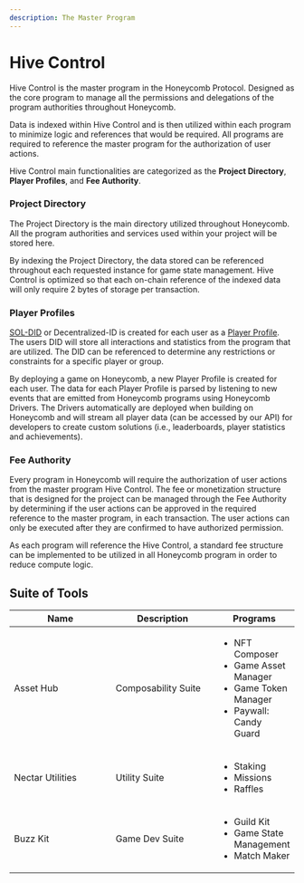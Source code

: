 ```yaml
---
description: The Master Program
---
```


# Hive Control

Hive Control is the master program in the Honeycomb Protocol. Designed as the core program to manage all the permissions and delegations of the program authorities throughout Honeycomb.&#x20;

Data is indexed within Hive Control and is then utilized within each program to minimize logic and references that would be required. All programs are required to reference the master program for the authorization of user actions.

Hive Control main functionalities are categorized as the **Project Directory**, **Player Profiles**, and **Fee Authority**.

### Project Directory

The Project Directory is the main directory utilized throughout Honeycomb. All the program authorities and services used within your project will be stored here.

By indexing the Project Directory, the data stored can be referenced throughout each requested instance for game state management. Hive Control is optimized so that each on-chain reference of the indexed data will only require 2 bytes of storage per transaction.

### Player Profiles

[SOL-DID](https://github.com/identity-com/sol-did) or Decentralized-ID is created for each user as a [Player Profile](/profiles). The users DID will store all interactions and statistics from the program that are utilized. The DID can be referenced to determine any restrictions or constraints for a specific player or group.

By deploying a game on Honeycomb, a new Player Profile is created for each user. The data for each Player Profile is parsed by listening to new events that are emitted from Honeycomb programs using Honeycomb Drivers. The Drivers automatically are deployed when building on Honeycomb and will stream all player data (can be accessed by our API) for developers to create custom solutions (i.e., leaderboards, player statistics and achievements).

### Fee Authority

Every program in Honeycomb will require the authorization of user actions from the master program Hive Control. The fee or monetization structure that is designed for the project can be managed through the Fee Authority by determining if the user actions can be approved in the required reference to the master program, in each transaction. The user actions can only be executed after they are confirmed to have authorized permission.

As each program will reference the Hive Control, a standard fee structure can be implemented to be utilized in all Honeycomb program in order to reduce compute logic.

## Suite of Tools

<table>
  <thead>
    <tr>
      <th width="201.33333333333331">Name</th>
      <th width="186">Description</th>
      <th>Programs</th>
    </tr>
  </thead>
  <tbody>
    <tr>
      <td>Asset Hub</td>
      <td>Composability Suite</td>
      <td>
        <ul>
          <li>NFT Composer</li>
          <li>Game Asset Manager</li>
          <li>Game Token Manager</li>
          <li>Paywall: Candy Guard</li>
        </ul>
      </td>
    </tr>
    <tr>
      <td>Nectar Utilities</td>
      <td>Utility Suite</td>
      <td>
        <ul>
          <li>Staking</li>
          <li>Missions</li>
          <li>Raffles</li>
        </ul>
      </td>
    </tr>
    <tr>
      <td>Buzz Kit</td>
      <td>Game Dev Suite</td>
      <td>
        <ul>
          <li>Guild Kit</li>
          <li>Game State Management</li>
          <li>Match Maker</li>
        </ul>
      </td>
    </tr>
  </tbody>
</table>
